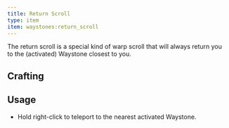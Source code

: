 ```yaml
---
title: Return Scroll
type: item
item: waystones:return_scroll
---
```


The return scroll is a special kind of warp scroll that will always return you to the (activated) Waystone closest to you.

## Crafting

<CraftingRecipe recipe="waystones:return_scroll"/>

## Usage

- Hold right-click to teleport to the nearest activated Waystone.